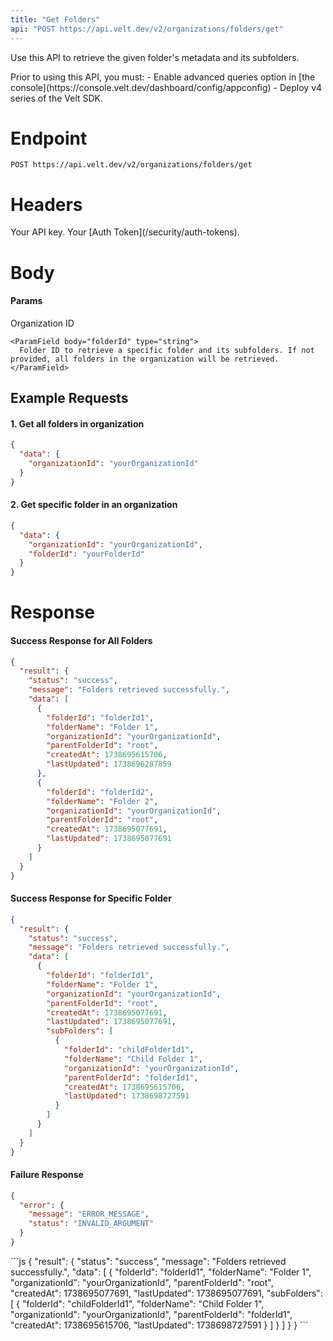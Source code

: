 ```yaml
---
title: "Get Folders"
api: "POST https://api.velt.dev/v2/organizations/folders/get"
---
```


Use this API to retrieve the given folder's metadata and its subfolders.

<Warning>
Prior to using this API, you must:
- Enable advanced queries option in [the console](https://console.velt.dev/dashboard/config/appconfig)
- Deploy v4 series of the Velt SDK.
</Warning>

# Endpoint

`POST https://api.velt.dev/v2/organizations/folders/get`

# Headers

<ParamField header="x-velt-api-key" type="string" required>
  Your API key.
</ParamField>

<ParamField header="x-velt-auth-token" type="string" required>
  Your [Auth Token](/security/auth-tokens).
</ParamField>

# Body

#### Params

<ParamField body="data" type="object" required>
  <Expandable title="properties">
    <ParamField body="organizationId" type="string" required>
      Organization ID
    </ParamField>

    <ParamField body="folderId" type="string">
      Folder ID to retrieve a specific folder and its subfolders. If not provided, all folders in the organization will be retrieved.
    </ParamField>
  </Expandable>
</ParamField>

## **Example Requests**

#### 1. Get all folders in organization

```JSON
{
  "data": {
    "organizationId": "yourOrganizationId"
  }
}
```

#### 2. Get specific folder in an organization

```JSON
{
  "data": {
    "organizationId": "yourOrganizationId",
    "folderId": "yourFolderId"
  }
}
```

# Response

#### Success Response for All Folders

```JSON
{
  "result": {
    "status": "success",
    "message": "Folders retrieved successfully.",
    "data": [
      {
        "folderId": "folderId1",
        "folderName": "Folder 1",
        "organizationId": "yourOrganizationId",
        "parentFolderId": "root",
        "createdAt": 1738695615706,
        "lastUpdated": 1738696287859
      },
      {
        "folderId": "folderId2",
        "folderName": "Folder 2",
        "organizationId": "yourOrganizationId",
        "parentFolderId": "root",
        "createdAt": 1738695077691,
        "lastUpdated": 1738695077691
      }
    ]
  }
}
```

#### Success Response for Specific Folder

```JSON
{
  "result": {
    "status": "success",
    "message": "Folders retrieved successfully.",
    "data": [
      {
        "folderId": "folderId1",
        "folderName": "Folder 1",
        "organizationId": "yourOrganizationId",
        "parentFolderId": "root",
        "createdAt": 1738695077691,
        "lastUpdated": 1738695077691,
        "subFolders": [
          {
            "folderId": "childFolderId1",
            "folderName": "Child Folder 1",
            "organizationId": "yourOrganizationId",
            "parentFolderId": "folderId1",
            "createdAt": 1738695615706,
            "lastUpdated": 1738698727591
          }
        ]
      }
    ]
  }
}
```

#### Failure Response

```JSON
{
  "error": {
    "message": "ERROR_MESSAGE",
    "status": "INVALID_ARGUMENT"
  }
}
```

<ResponseExample>
```js
{
  "result": {
    "status": "success",
    "message": "Folders retrieved successfully.",
    "data": [
      {
        "folderId": "folderId1",
        "folderName": "Folder 1",
        "organizationId": "yourOrganizationId",
        "parentFolderId": "root",
        "createdAt": 1738695077691,
        "lastUpdated": 1738695077691,
        "subFolders": [
          {
            "folderId": "childFolderId1",
            "folderName": "Child Folder 1",
            "organizationId": "yourOrganizationId",
            "parentFolderId": "folderId1",
            "createdAt": 1738695615706,
            "lastUpdated": 1738698727591
          }
        ]
      }
    ]
  }
}
```
</ResponseExample>